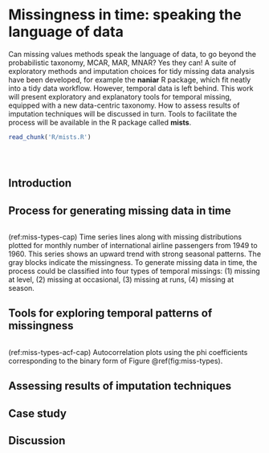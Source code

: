 # Missingness in time: speaking the language of data {#ch:mists}

Can missing values methods speak the language of data, to go beyond the probabilistic taxonomy, MCAR, MAR, MNAR? Yes they can! A suite of exploratory methods and imputation choices for tidy missing data analysis have been developed, for example the **naniar** R package, which fit neatly into a tidy data workflow. However, temporal data is left behind. This work will present exploratory and explanatory tools for temporal missing, equipped with a new data-centric taxonomy. How to assess results of imputation techniques will be discussed in turn. Tools to facilitate the process will be available in the R package called **mists**.

```r
read_chunk('R/mists.R')
```

```r
```

```r
```

```r
```

## Introduction

## Process for generating missing data in time

```r
```

(ref:miss-types-cap) Time series lines along with missing distributions plotted for monthly number of international airline passengers from 1949 to 1960. This series shows an upward trend with strong seasonal patterns. The gray blocks indicate the missingness. To generate missing data in time, the process could be classified into four types of temporal missings: (1) missing at level, (2) missing at occasional, (3) missing at runs, (4) missing at season.

## Tools for exploring temporal patterns of missingness

```r
```

(ref:miss-types-acf-cap) Autocorrelation plots using the phi coefficients corresponding to the binary form of Figure \@ref(fig:miss-types).

## Assessing results of imputation techniques

## Case study

## Discussion
